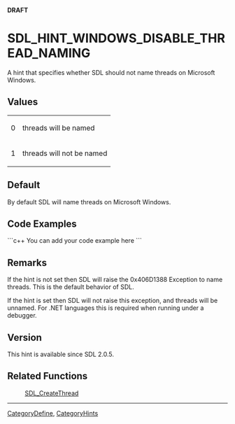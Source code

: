 <span color="red">'''DRAFT'''</span>

<!-- #*^*^*^*^*See http://wiki.libsdl.org/moin.cgi/SGEnumerations for details on editing this page*^*^*^*^* -->


= SDL_HINT_WINDOWS_DISABLE_THREAD_NAMING =
A hint that specifies whether SDL should not name threads on Microsoft Windows.




== Values ==
{|
|0
|threads will be named
|-
|1
|threads will not be named
|}


== Default ==
By default SDL will name threads on Microsoft Windows.


== Code Examples ==
```c++
You can add your code example here
```

<!-- #Leave this section as-is unless you have a code example to put in.  In that case, replace You can add your code example here with your code example following the Style Guide instructions.  Leave the rest of the markup alone and delete this comment. -->


== Remarks ==
If the hint is not set then SDL will raise the 0x406D1388 Exception to name threads.  This is the default behavior of SDL.

If the hint is set then SDL will not raise this exception, and threads will be unnamed.  For .NET languages this is required when running under a debugger.

== Version ==
This hint is available since SDL 2.0.5.


== Related Functions ==
:[[SDL_CreateThread]]
<!-- #Remove this section if empty -->

----
[[CategoryDefine]], [[CategoryHints]]
<!-- #See the Style Guide for instructions on editing the footer. -->
